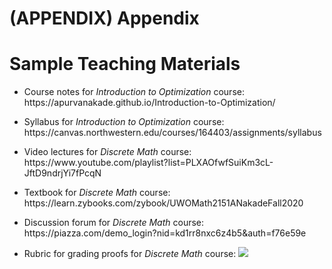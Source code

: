 # (APPENDIX) Appendix {-}
# Sample Teaching Materials

- Course notes for *Introduction to Optimization* course: https://apurvanakade.github.io/Introduction-to-Optimization/

- Syllabus for *Introduction to Optimization* course: https://canvas.northwestern.edu/courses/164403/assignments/syllabus

- Video lectures for *Discrete Math* course: https://www.youtube.com/playlist?list=PLXAOfwfSuiKm3cL-JftD9ndrjYi7fPcqN

- Textbook for *Discrete Math* course: https://learn.zybooks.com/zybook/UWOMath2151ANakadeFall2020
  
- Discussion forum for *Discrete Math* course: https://piazza.com/demo_login?nid=kd1rr8nxc6z4b5&auth=f76e59e

- Rubric for grading proofs for *Discrete Math* course: 
  ![](images/Rubric%20for%20homework%20-%20Math%202151a_page-0001.jpg)